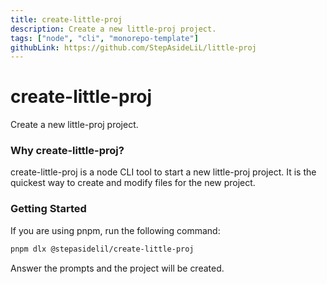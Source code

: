 ```yaml
---
title: create-little-proj
description: Create a new little-proj project.
tags: ["node", "cli", "monorepo-template"]
githubLink: https://github.com/StepAsideLiL/little-proj
---
```


# create-little-proj

Create a new little-proj project.

### Why create-little-proj?

create-little-proj is a node CLI tool to start a new little-proj project. It is the quickest way to create and modify files for the new project.

### Getting Started

If you are using pnpm, run the following command:

```bash
pnpm dlx @stepasidelil/create-little-proj
```

Answer the prompts and the project will be created.
